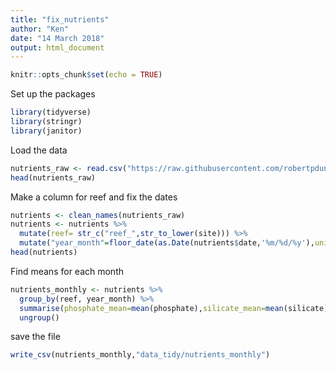 ```yaml
---
title: "fix_nutrients"
author: "Ken"
date: "14 March 2018"
output: html_document
---
```


```r
knitr::opts_chunk$set(echo = TRUE)
```
Set up the packages
```r
library(tidyverse)
library(stringr)
library(janitor)
```
Load the data
```r
nutrients_raw <- read.csv("https://raw.githubusercontent.com/robertpdunn/kbay_physical/master/data/nutrient_data.csv")
head(nutrients_raw)
```

Make a column for reef and fix the dates
```r
nutrients <- clean_names(nutrients_raw)
nutrients <- nutrients %>%
  mutate(reef= str_c("reef_",str_to_lower(site))) %>%
  mutate("year_month"=floor_date(as.Date(nutrients$date,'%m/%d/%y'),unit="month"))
head(nutrients)
```
Find means for each month
```r
nutrients_monthly <- nutrients %>% 
  group_by(reef, year_month) %>%
  summarise(phosphate_mean=mean(phosphate),silicate_mean=mean(silicate),n_n_mean=mean(n_n),ammonia_mean=mean(ammonia,na.rm=TRUE),total_n_mean=mean(total_n,na.rm=TRUE)) %>% 
  ungroup() 
```
save the file
```r
write_csv(nutrients_monthly,"data_tidy/nutrients_monthly")
```
